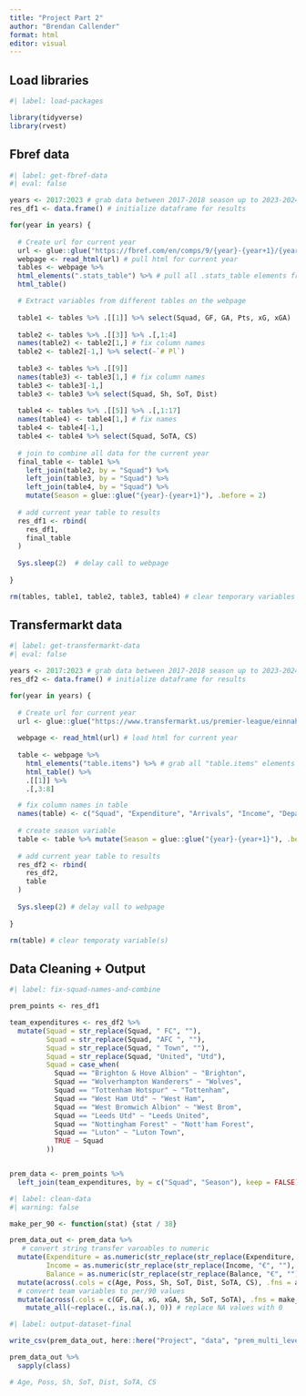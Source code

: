 ```yaml
---
title: "Project Part 2"
author: "Brendan Callender"
format: html
editor: visual
---
```


## Load libraries

```r
#| label: load-packages

library(tidyverse)
library(rvest)
```

## Fbref data

```r
#| label: get-fbref-data
#| eval: false

years <- 2017:2023 # grab data between 2017-2018 season up to 2023-2024 season
res_df1 <- data.frame() # initialize dataframe for results

for(year in years) {
  
  # Create url for current year
  url <- glue::glue("https://fbref.com/en/comps/9/{year}-{year+1}/{year}-{year+1}-Premier-League-Stats")
  webpage <- read_html(url) # pull html for current year
  tables <- webpage %>%
  html_elements(".stats_table") %>% # pull all .stats_table elements from webpage
  html_table() 

  # Extract variables from different tables on the webpage
  
  table1 <- tables %>% .[[1]] %>% select(Squad, GF, GA, Pts, xG, xGA)
  
  table2 <- tables %>% .[[3]] %>% .[,1:4]
  names(table2) <- table2[1,] # fix column names
  table2 <- table2[-1,] %>% select(-`# Pl`)
  
  table3 <- tables %>% .[[9]]
  names(table3) <- table3[1,] # fix column names
  table3 <- table3[-1,]
  table3 <- table3 %>% select(Squad, Sh, SoT, Dist)
  
  table4 <- tables %>% .[[5]] %>% .[,1:17]
  names(table4) <- table4[1,] # fix names
  table4 <- table4[-1,] 
  table4 <- table4 %>% select(Squad, SoTA, CS)
  
  # join to combine all data for the current year
  final_table <- table1 %>%
    left_join(table2, by = "Squad") %>%
    left_join(table3, by = "Squad") %>%
    left_join(table4, by = "Squad") %>%
    mutate(Season = glue::glue("{year}-{year+1}"), .before = 2)
  
  # add current year table to results
  res_df1 <- rbind(
    res_df1,
    final_table
  )
  
  Sys.sleep(2)  # delay call to webpage
  
}

rm(tables, table1, table2, table3, table4) # clear temporary variables
```

## Transfermarkt data

```r
#| label: get-transfermarkt-data
#| eval: false

years <- 2017:2023 # grab data between 2017-2018 season up to 2023-2024 season
res_df2 <- data.frame() # initialize dataframe for results

for(year in years) {
  
  # Create url for current year
  url <- glue::glue("https://www.transfermarkt.us/premier-league/einnahmenausgaben/wettbewerb/GB1/plus/0?ids=a&sa=&saison_id={year}&saison_id_bis={year}&nat=&pos=&altersklasse=&w_s=&leihe=&intern=0")
  
  webpage <- read_html(url) # load html for current year
  
  table <- webpage %>%
    html_elements("table.items") %>% # grab all "table.items" elements from html
    html_table() %>%
    .[[1]] %>%
    .[,3:8]

  # fix column names in table
  names(table) <- c("Squad", "Expenditure", "Arrivals", "Income", "Depatures", "Balance")
  
  # create season variable
  table <- table %>% mutate(Season = glue::glue("{year}-{year+1}"), .before = 2)
  
  # add current year table to results
  res_df2 <- rbind(
    res_df2,
    table
  )
  
  Sys.sleep(2) # delay vall to webpage
  
}

rm(table) # clear temporaty variable(s)
```

## Data Cleaning + Output

```r
#| label: fix-squad-names-and-combine

prem_points <- res_df1

team_expenditures <- res_df2 %>%
  mutate(Squad = str_replace(Squad, " FC", ""),
         Squad = str_replace(Squad, "AFC ", ""),
         Squad = str_replace(Squad, " Town", ""),
         Squad = str_replace(Squad, "United", "Utd"),
         Squad = case_when(
           Squad == "Brighton & Hove Albion" ~ "Brighton",
           Squad == "Wolverhampton Wanderers" ~ "Wolves",
           Squad == "Tottenham Hotspur" ~ "Tottenham",
           Squad == "West Ham Utd" ~ "West Ham",
           Squad == "West Bromwich Albion" ~ "West Brom",
           Squad == "Leeds Utd" ~ "Leeds United",
           Squad == "Nottingham Forest" ~ "Nott'ham Forest",
           Squad == "Luton" ~ "Luton Town",
           TRUE ~ Squad
         ))


prem_data <- prem_points %>%
  left_join(team_expenditures, by = c("Squad", "Season"), keep = FALSE)

```

```r
#| label: clean-data
#| warning: false

make_per_90 <- function(stat) {stat / 38}

prem_data_out <- prem_data %>%
   # convert string transfer varoables to numeric
  mutate(Expenditure = as.numeric(str_replace(str_replace(Expenditure, "€", ""), "m", "")),
         Income = as.numeric(str_replace(str_replace(Income, "€", ""), "m", "")),
         Balance = as.numeric(str_replace(str_replace(Balance, "€", ""), "m", ""))) %>%
  mutate(across(.cols = c(Age, Poss, Sh, SoT, Dist, SoTA, CS), .fns = as.numeric)) %>%
  # convert team variables to per/90 values
  mutate(across(.cols = c(GF, GA, xG, xGA, Sh, SoT, SoTA), .fns = make_per_90)) %>%
    mutate_all(~replace(., is.na(.), 0)) # replace NA values with 0
```

```r
#| label: output-dataset-final

write_csv(prem_data_out, here::here("Project", "data", "prem_multi_level.csv"))
```

```r
prem_data_out %>%
  sapply(class)

# Age, Poss, Sh, SoT, Dist, SoTA, CS
```

